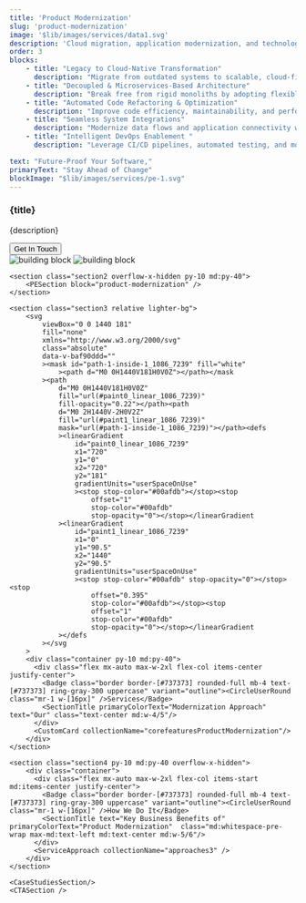 ```yaml
---
title: 'Product Modernization'
slug: 'product-modernization'
image: '$lib/images/services/data1.svg'
description: 'Cloud migration, application modernization, and technology upgrades. We transform legacy systems into scalable, secure, and modern solutions.'
order: 3
blocks: 
    - title: "Legacy to Cloud-Native Transformation"
      description: "Migrate from outdated systems to scalable, cloud-first architectures that improve agility and performance."
    - title: "Decoupled & Microservices-Based Architecture"
      description: "Break free from rigid monoliths by adopting flexible, modular, and API-driven systems"
    - title: "Automated Code Refactoring & Optimization"
      description: "Improve code efficiency, maintainability, and performance with structured refactoring"
    - title: "Seamless System Integrations"
      description: "Modernize data flows and application connectivity with API-first and event-driven designs"
    - title: "Intelligent DevOps Enablement "
      description: "Leverage CI/CD pipelines, automated testing, and monitoring for faster, error-free releases"

text: "Future-Proof Your Software,"
primaryText: "Stay Ahead of Change"
blockImage: "$lib/images/services/pe-1.svg"
---
```




<section>
    <section class="section1 pt-30 pb-20 md:pt-80 md:pb-[240px] bg-platform">
        <div class="container flex flex-col justify-center items-center">
            <div class="relative text-center mb-10 max-w-2xl mx-auto aos-init aos-animate">
                <h1 class="main-heading-small md:main-heading">{title}</h1>
                <p class="mt-4 small-text font-roboto md:text-para">{description}</p>
            </div>
            <Button aria-label="Explore Solutions" href={`${BASE_URL}/contact-us`} class="bg-black">Get In Touch</Button>
        </div>
        <div class="w-full flex justify-center">
          <Image class="hidden md:block" alt="building block" src={solution1}/>
          <Image width={300} class="block md:hidden" alt="building block" src={solution2}/>
        </div>
    </section>

    <section class="section2 overflow-x-hidden py-10 md:py-40">
        <PESection block="product-modernization" />
    </section>

    <section class="section3 relative lighter-bg">
        <svg
            viewBox="0 0 1440 181"
            fill="none"
            xmlns="http://www.w3.org/2000/svg"
            class="absolute"
            data-v-baf90ddd=""
            ><mask id="path-1-inside-1_1086_7239" fill="white"
                ><path d="M0 0H1440V181H0V0Z"></path></mask
            ><path
                d="M0 0H1440V181H0V0Z"
                fill="url(#paint0_linear_1086_7239)"
                fill-opacity="0.22"></path><path
                d="M0 2H1440V-2H0V2Z"
                fill="url(#paint1_linear_1086_7239)"
                mask="url(#path-1-inside-1_1086_7239)"></path><defs
                ><linearGradient
                    id="paint0_linear_1086_7239"
                    x1="720"
                    y1="0"
                    x2="720"
                    y2="181"
                    gradientUnits="userSpaceOnUse"
                    ><stop stop-color="#00afdb"></stop><stop
                        offset="1"
                        stop-color="#00afdb"
                        stop-opacity="0"></stop></linearGradient
                ><linearGradient
                    id="paint1_linear_1086_7239"
                    x1="0"
                    y1="90.5"
                    x2="1440"
                    y2="90.5"
                    gradientUnits="userSpaceOnUse"
                    ><stop stop-color="#00afdb" stop-opacity="0"></stop><stop
                        offset="0.395"
                        stop-color="#00afdb"></stop><stop
                        offset="1"
                        stop-color="#00afdb"
                        stop-opacity="0"></stop></linearGradient
                ></defs
            ></svg
        >
        <div class="container py-10 md:py-40">
          <div class="flex mx-auto max-w-2xl flex-col items-center justify-center">
            <Badge class="border border-[#737373] rounded-full mb-4 text-[#737373] ring-gray-300 uppercase" variant="outline"><CircleUserRound class="mr-1 w-[16px]" />Services</Badge>
            <SectionTitle primaryColorText="Modernization Approach" text="Our" class="text-center md:w-4/5"/>
          </div>
          <CustomCard collectionName="corefeaturesProductModernization"/>
        </div>
    </section>

    <section class="section4 py-10 md:py-40 overflow-x-hidden">
        <div class="container">
          <div class="flex mx-auto max-w-2xl flex-col items-start md:items-center justify-center">
            <Badge class="border border-[#737373] rounded-full mb-4 text-[#737373] ring-gray-300 uppercase" variant="outline"><CircleUserRound class="mr-1 w-[16px]" />How We Do It</Badge>
            <SectionTitle text="Key Business Benefits of" primaryColorText="Product Modernization"  class="md:whitespace-pre-wrap max-md:text-left md:text-center md:w-5/6"/>
          </div>
          <ServiceApproach collectionName="approaches3" />
        </div>
    </section>

    <CaseStudiesSection/>
    <CTASection />
</section>
